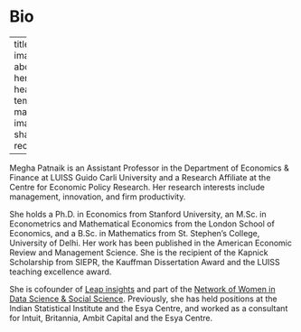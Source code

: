 # Bio

---
title: ""
image: ""
about:
  id: hero-heading
  template: marquee
  image-shape: rectangle

---

Megha Patnaik is an Assistant Professor in the Department of Economics & Finance at LUISS Guido Carli University and a Research Affiliate at the Centre for Economic Policy Research. Her research interests include management, innovation, and firm productivity. 

She holds a Ph.D. in Economics from Stanford University, an M.Sc. in Econometrics and Mathematical Economics from the London School of Economics, and a B.Sc. in Mathematics from St. Stephen's College, University of Delhi. Her work has been published in the American Economic Review and Management Science. She is the recipient of  the Kapnick Scholarship from SIEPR, the Kauffman Dissertation Award and the LUISS teaching excellence award. 

She is cofounder of [Leap insights](https://leap-insights.org/) and part of the [Network of Women in Data Science & Social Science](https://sites.google.com/view/windsnetwork).
Previously, she has held positions at the Indian Statistical Institute and the Esya Centre, and worked as a consultant for Intuit, Britannia, Ambit Capital and the Esya Centre.